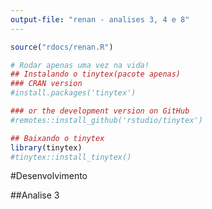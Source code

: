 ```yaml
---
output-file: "renan - analises 3, 4 e 8"
---
```


```r
source("rdocs/renan.R")
```

```r
# Rodar apenas uma vez na vida!
## Instalando o tinytex(pacote apenas)
### CRAN version
#install.packages('tinytex')

### or the development version on GitHub
#remotes::install_github('rstudio/tinytex')

## Baixando o tinytex
library(tinytex)
#tinytex::install_tinytex()
```

#Desenvolvimento 

##Analise 3

